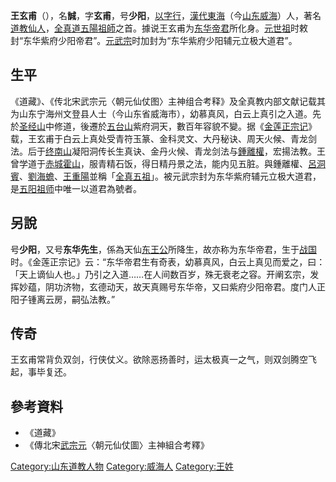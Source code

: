 {{道教}}

'''王玄甫'''（{{bd|？||？||catIdx=W王}}），名'''誠'''，字'''玄甫'''，号'''少阳'''，[[以字行|以字行]]，[[漢代|漢代]][[東海|東海]]（今[[山东|山东]][[威海|威海]]）人，著名[[道教|道教]][[仙人|仙人]]，[[全真道|全真道]][[五陽祖師|五陽祖師]]之首。據说王玄甫为[[东华帝君|东华帝君]]所化身。[[元世祖|元世祖]]时敕封“东华紫府少阳帝君”。[[元武宗|元武宗]]时加封为“东华紫府少阳辅元立极大道君”。

==生平==
《道藏》、《传北宋武宗元〈朝元仙仗图〉主神组合考释》及全真教内部文献记载其为山东宁海州文登县人士（今山东省威海市），幼慕真风，白云上真引之入道。先於[[圣经山|圣经山]]中修道，後遷於[[五台山|五台山]]紫府洞天，數百年容貌不變。据《[[金莲正宗记|金莲正宗记]]》载，王玄甫于白云上真处受青符玉篆、金科灵文、大丹秘诀、周天火候、青龙剑法。后于[[终南山|终南山]]凝阳洞传长生真诀、金丹火候、青龙剑法与[[鍾離權|鍾離權]]，宏揚法教。王曾学道于[[赤城|赤城]][[霍山|霍山]]，服青精石饭，得日精丹景之法，能内见五脏。與鍾離權、[[呂洞賓|呂洞賓]]、[[劉海蟾|劉海蟾]]、[[王重陽|王重陽]]並稱「[[全真五祖|全真五祖]]」。被元武宗封为东华紫府辅元立极大道君，是[[五阳祖师|五阳祖师]]中唯一以道君為號者。

==另說==
号'''少阳'''，又号'''东华先生'''，係為天仙[[东王公|东王公]]所降生，故亦称为东华帝君，生于[[战国|战国]]时。《金莲正宗记》云：“东华帝君生有奇表，幼慕真风，白云上真见而爱之，曰：「天上谪仙人也。」乃引之入道……在人间数百岁，殊无衰老之容。开阐玄宗，发挥妙蕴，阴功济物，玄德动天，故天真赐号东华帝，又曰紫府少阳帝君。度门人正阳子锺离云房，嗣弘法教。”

==传奇==
王玄甫常背负双剑，行侠仗义。欲除恶扬善时，运太极真一之气，则双剑腾空飞起，事毕复还。

==參考資料==
*《道藏》
*《傳北宋[[武宗元|武宗元]]〈朝元仙仗圖〉主神組合考釋》

{{全真五祖}}
{{Authority control}}
{{DEFAULTSORT:W}}
[[Category:山东道教人物|Category:山东道教人物]]
[[Category:威海人|Category:威海人]]
[[Category:王姓|Category:王姓]]